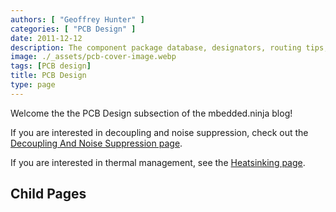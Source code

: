 ```yaml
---
authors: [ "Geoffrey Hunter" ]
categories: [ "PCB Design" ]
date: 2011-12-12
description: The component package database, designators, routing tips, layer stackups, mouse bites, design tools, soldering, test jigs and more.
image: ./_assets/pcb-cover-image.webp
tags: [PCB design]
title: PCB Design
type: page
---
```


Welcome the the PCB Design subsection of the mbedded.ninja blog!

If you are interested in decoupling and noise suppression, check out the [Decoupling And Noise Suppression page](/pcb-design/decoupling-and-noise-suppression/).

If you are interested in thermal management, see the [Heatsinking page](/electronics/components/heatsinks-and-thermal-interfaces).

## Child Pages

<ChildPages />
